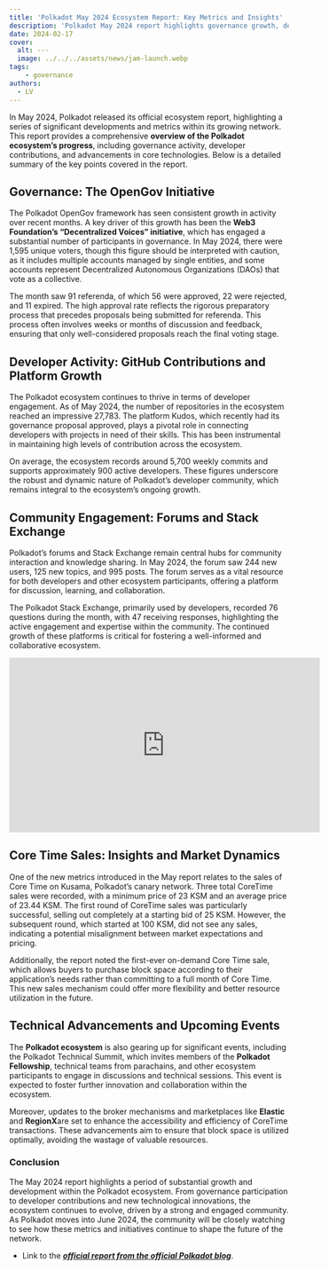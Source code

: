 ```yaml
---
title: 'Polkadot May 2024 Ecosystem Report: Key Metrics and Insights'
description: 'Polkadot May 2024 report highlights governance growth, developer contributions, and Core Time sales, showcasing ecosystem advancements and community engagement. Polkadot May 2024 report highlights governance growth, developer contributions, and Core Time sales, showcasing ecosystem advancements.'
date: 2024-02-17
cover:
  alt: ---
  image: ../../../assets/news/jam-launch.webp
tags: 
    - governance
authors:
  - LV
---
```

In May 2024, Polkadot released its official ecosystem report, highlighting a series of significant developments and metrics within its growing network. This report provides a comprehensive **overview of the Polkadot ecosystem’s progress**, including governance activity, developer contributions, and advancements in core technologies. Below is a detailed summary of the key points covered in the report.

Governance: The OpenGov Initiative
----------------------------------

The Polkadot OpenGov framework has seen consistent growth in activity over recent months. A key driver of this growth has been the **Web3 Foundation’s “Decentralized Voices” initiative**, which has engaged a substantial number of participants in governance. In May 2024, there were 1,595 unique voters, though this figure should be interpreted with caution, as it includes multiple accounts managed by single entities, and some accounts represent Decentralized Autonomous Organizations (DAOs) that vote as a collective.

The month saw 91 referenda, of which 56 were approved, 22 were rejected, and 11 expired. The high approval rate reflects the rigorous preparatory process that precedes proposals being submitted for referenda. This process often involves weeks or months of discussion and feedback, ensuring that only well-considered proposals reach the final voting stage.

Developer Activity: GitHub Contributions and Platform Growth
------------------------------------------------------------

The Polkadot ecosystem continues to thrive in terms of developer engagement. As of May 2024, the number of repositories in the ecosystem reached an impressive 27,783. The platform Kudos, which recently had its governance proposal approved, plays a pivotal role in connecting developers with projects in need of their skills. This has been instrumental in maintaining high levels of contribution across the ecosystem.

On average, the ecosystem records around 5,700 weekly commits and supports approximately 900 active developers. These figures underscore the robust and dynamic nature of Polkadot’s developer community, which remains integral to the ecosystem’s ongoing growth.

Community Engagement: Forums and Stack Exchange
-----------------------------------------------

Polkadot’s forums and Stack Exchange remain central hubs for community interaction and knowledge sharing. In May 2024, the forum saw 244 new users, 125 new topics, and 995 posts. The forum serves as a vital resource for both developers and other ecosystem participants, offering a platform for discussion, learning, and collaboration.

The Polkadot Stack Exchange, primarily used by developers, recorded 76 questions during the month, with 47 receiving responses, highlighting the active engagement and expertise within the community. The continued growth of these platforms is critical for fostering a well-informed and collaborative ecosystem.

<iframe allowfullscreen="allowfullscreen" frameborder="0" height="315" src="https://www.youtube.com/embed/ON6yNnEqCsY?si=MBpOuFzhZFZgVg2i" title="YouTube video player" width="560"></iframe>

Core Time Sales: Insights and Market Dynamics
---------------------------------------------

One of the new metrics introduced in the May report relates to the sales of Core Time on Kusama, Polkadot’s canary network. Three total CoreTime sales were recorded, with a minimum price of 23 KSM and an average price of 23.44 KSM. The first round of CoreTime sales was particularly successful, selling out completely at a starting bid of 25 KSM. However, the subsequent round, which started at 100 KSM, did not see any sales, indicating a potential misalignment between market expectations and pricing.

Additionally, the report noted the first-ever on-demand Core Time sale, which allows buyers to purchase block space according to their application’s needs rather than committing to a full month of Core Time. This new sales mechanism could offer more flexibility and better resource utilization in the future.

Technical Advancements and Upcoming Events
------------------------------------------

The **Polkadot ecosystem** is also gearing up for significant events, including the Polkadot Technical Summit, which invites members of the **Polkadot Fellowship**, technical teams from parachains, and other ecosystem participants to engage in discussions and technical sessions. This event is expected to foster further innovation and collaboration within the ecosystem.

Moreover, updates to the broker mechanisms and marketplaces like **Elastic** and **RegionX**are set to enhance the accessibility and efficiency of CoreTime transactions. These advancements aim to ensure that block space is utilized optimally, avoiding the wastage of valuable resources.

### Conclusion

The May 2024 report highlights a period of substantial growth and development within the Polkadot ecosystem. From governance participation to developer contributions and new technological innovations, the ecosystem continues to evolve, driven by a strong and engaged community. As Polkadot moves into June 2024, the community will be closely watching to see how these metrics and initiatives continue to shape the future of the network.

- Link to the [***official report from the official Polkadot blog***](https://polkadot.network/blog/polkadot-may-ecosystem-insights).